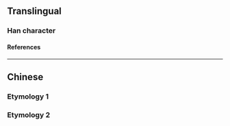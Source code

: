{{also|壩|垻}}
{{character info}}
==Translingual==

===Han character===
{{Han char|rn=32|rad=土|as=04|sn=7|four=|canj=GBO|ids=⿰土贝}}

====References====
{{Han ref|kx=0226.101|hdz=10422.170|uh=575D|ud=22365}}

----

==Chinese==

===Etymology 1===
{{zh-see|壩}}

===Etymology 2===
{{zh-see|垻}}